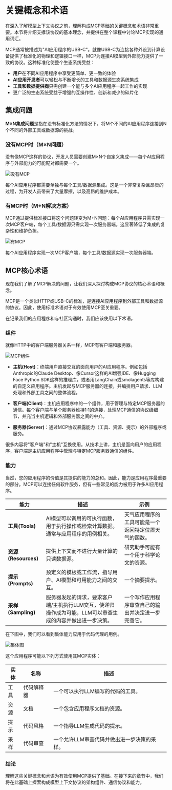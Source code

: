 # 关键概念和术语

在深入了解模型上下文协议之前，理解构成MCP基础的关键概念和术语非常重要。本节将介绍支撑该协议的基本理念，并提供在整个课程中讨论MCP实现的通用词汇。

MCP通常被描述为"AI应用程序的USB-C"。就像USB-C为连接各种外设到计算设备提供了标准化的物理和逻辑接口一样，MCP为连接AI模型到外部能力提供了一致的协议。这种标准化使整个生态系统受益：

- **用户**在不同AI应用程序中享受更简单、更一致的体验
- **AI应用开发者**可以轻松与不断增长的工具和数据源生态系统集成
- **工具和数据提供商**只需创建一个能与多个AI应用程序一起工作的实现
- 更广泛的生态系统受益于增强的互操作性、创新和减少的碎片化

## 集成问题

**M×N集成问题**是指在没有标准化方法的情况下，将M个不同的AI应用程序连接到N个不同的外部工具或数据源的挑战。

### 没有MCP时（M×N问题）

没有像MCP这样的协议，开发人员需要创建M×N个自定义集成——每个AI应用程序与外部能力的可能配对都需要一个。

![没有MCP](https://huggingface.co/datasets/mcp-course/images/resolve/main/unit1/1.png)

每个AI应用程序都需要单独与每个工具/数据源集成。这是一个非常复杂且昂贵的过程，为开发人员带来了大量摩擦，以及高昂的维护成本。

### 有MCP时（M+N解决方案）

MCP通过提供标准接口将这个问题转变为M+N问题：每个AI应用程序只需实现一次MCP客户端，每个工具/数据源只需实现一次服务器端。这显著降低了集成的复杂性和维护负担。

![有MCP](https://huggingface.co/datasets/mcp-course/images/resolve/main/unit1/2.png)

每个AI应用程序实现一次MCP客户端，每个工具/数据源实现一次服务器端。

## MCP核心术语

现在我们了解了MCP解决的问题，让我们深入探讨构成MCP协议的核心术语和概念。

<Tip>

MCP是一个类似HTTP或USB-C的标准，是连接AI应用程序到外部工具和数据源的协议。因此，使用标准术语对于有效使用MCP至关重要。

在记录我们的应用程序和与社区沟通时，我们应该使用以下术语。

</Tip>

### 组件

就像HTTP中的客户端服务器关系一样，MCP有客户端和服务器。

![MCP组件](https://huggingface.co/datasets/mcp-course/images/resolve/main/unit1/3.png)

- **主机(Host)**：终端用户直接交互的面向用户的AI应用程序。例如包括Anthropic的Claude Desktop、像Cursor这样的AI增强IDE、像Hugging Face Python SDK这样的推理库，或者用LangChain或smolagents等库构建的自定义应用程序。主机发起与MCP服务器的连接，并编排用户请求、LLM处理和外部工具之间的整体流程。

- **客户端(Client)**：主机应用程序中的一个组件，用于管理与特定MCP服务器的通信。每个客户端与单个服务器维持1:1的连接，处理MCP通信的协议级细节，并充当主机逻辑和外部服务器之间的中介。

- **服务器(Server)**：通过MCP协议暴露能力（工具、资源、提示）的外部程序或服务。

<Tip warning={true}>

很多内容将"客户端"和"主机"互换使用。从技术上讲，主机是面向用户的应用程序，客户端是主机应用程序中管理与特定MCP服务器通信的组件。

</Tip>

### 能力

当然，您的应用程序的价值是其提供的能力的总和。因此，能力是应用程序最重要的部分。MCP可以连接任何软件服务，但有一些常见的能力被用于许多AI应用程序。

| 能力 | 描述 | 示例 |
| ---------- | ----------- | ------- |
| **工具(Tools)** | AI模型可以调用的可执行函数，用于执行操作或检索计算数据。通常与应用程序的用例相关。 | 天气应用程序的工具可能是一个返回特定位置天气的函数。 |
| **资源(Resources)** | 提供上下文而不进行大量计算的只读数据源。 | 研究助手可能有一个用于科学论文的资源。 |
| **提示(Prompts)** | 预定义的模板或工作流，指导用户、AI模型和可用能力之间的交互。 | 一个摘要提示。 |
| **采样(Sampling)** | 服务器发起的请求，要求客户端/主机执行LLM交互，使递归操作成为可能，LLM可以审查生成的内容并做出进一步决策。 | 一个写作应用程序审查自己的输出并决定进一步完善它。 |

在下图中，我们可以看到集体能力应用于代码代理的用例。

![集体图](https://huggingface.co/datasets/mcp-course/images/resolve/main/unit1/8.png)

这个应用程序可能以下列方式使用其MCP实体：

| 实体 | 名称 | 描述 |
| --- | --- | --- |
| 工具 | 代码解释器 | 一个可以执行LLM编写的代码的工具。 |
| 资源 | 文档 | 一个包含应用程序文档的资源。 |
| 提示 | 代码风格 | 一个指导LLM生成代码的提示。 |
| 采样 | 代码审查 | 一个允许LLM审查代码并做出进一步决策的采样。 |

### 结论

理解这些关键概念和术语为有效使用MCP提供了基础。在接下来的章节中，我们将在此基础上探索构成模型上下文协议的架构组件、通信协议和能力。 